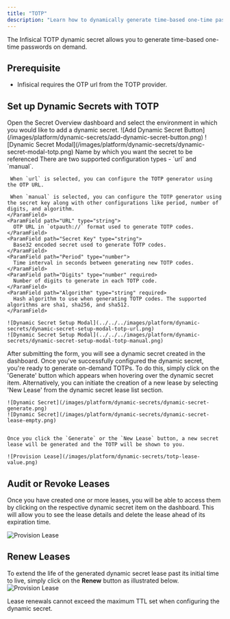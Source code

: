 ```yaml
---
title: "TOTP"
description: "Learn how to dynamically generate time-based one-time passwords."
---
```


The Infisical TOTP dynamic secret allows you to generate time-based one-time passwords on demand.

## Prerequisite

- Infisical requires the OTP url from the TOTP provider.

## Set up Dynamic Secrets with TOTP

<Steps>
  <Step title="Open Secret Overview Dashboard">
	Open the Secret Overview dashboard and select the environment in which you would like to add a dynamic secret.
  </Step>
  <Step title="Click on the 'Add Dynamic Secret' button">
	![Add Dynamic Secret Button](/images/platform/dynamic-secrets/add-dynamic-secret-button.png)
  </Step>
  <Step title="Select TOTP">
	![Dynamic Secret Modal](/images/platform/dynamic-secrets/dynamic-secret-modal-totp.png)
  </Step>
  <Step title="Provide the inputs for dynamic secret parameters">
    <ParamField path="Secret Name" type="string" required>
      Name by which you want the secret to be referenced
    </ParamField>
    <ParamField path="Configuration Type" type="string" required>
     There are two supported configuration types - `url` and `manual`.

     When `url` is selected, you can configure the TOTP generator using the OTP URL.

     When `manual` is selected, you can configure the TOTP generator using the secret key along with other configurations like period, number of digits, and algorithm.
    </ParamField>
    <ParamField path="URL" type="string">
      OTP URL in `otpauth://` format used to generate TOTP codes.
    </ParamField>
    <ParamField path="Secret Key" type="string">
      Base32 encoded secret used to generate TOTP codes.
    </ParamField>
    <ParamField path="Period" type="number">
      Time interval in seconds between generating new TOTP codes.
    </ParamField>
    <ParamField path="Digits" type="number" required>
      Number of digits to generate in each TOTP code.
    </ParamField>
    <ParamField path="Algorithm" type="string" required>
      Hash algorithm to use when generating TOTP codes. The supported algorithms are sha1, sha256, and sha512.
    </ParamField>

    ![Dynamic Secret Setup Modal](../../../images/platform/dynamic-secrets/dynamic-secret-setup-modal-totp-url.png)
    ![Dynamic Secret Setup Modal](../../../images/platform/dynamic-secrets/dynamic-secret-setup-modal-totp-manual.png)

  </Step>
  <Step title="Click 'Submit'">
  	After submitting the form, you will see a dynamic secret created in the dashboard.

  </Step>
  <Step title="Generate dynamic secrets">
	Once you've successfully configured the dynamic secret, you're ready to generate on-demand TOTPs. 
	To do this, simply click on the 'Generate' button which appears when hovering over the dynamic secret item. 
	Alternatively, you can initiate the creation of a new lease by selecting 'New Lease' from the dynamic secret lease list section.

    ![Dynamic Secret](/images/platform/dynamic-secrets/dynamic-secret-generate.png)
    ![Dynamic Secret](/images/platform/dynamic-secrets/dynamic-secret-lease-empty.png)


    Once you click the `Generate` or the `New Lease` button, a new secret lease will be generated and the TOTP will be shown to you.

    ![Provision Lease](/images/platform/dynamic-secrets/totp-lease-value.png)

  </Step>
</Steps>

## Audit or Revoke Leases

Once you have created one or more leases, you will be able to access them by clicking on the respective dynamic secret item on the dashboard.
This will allow you to see the lease details and delete the lease ahead of its expiration time.

![Provision Lease](/images/platform/dynamic-secrets/lease-data.png)

## Renew Leases

To extend the life of the generated dynamic secret lease past its initial time to live, simply click on the **Renew** button as illustrated below.
![Provision Lease](/images/platform/dynamic-secrets/dynamic-secret-lease-renew.png)

<Warning>
  Lease renewals cannot exceed the maximum TTL set when configuring the dynamic
  secret.
</Warning>
